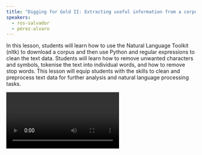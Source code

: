 ```yaml
---
title: "Digging for Gold II: Extracting useful information from a corpus pt1 - Cleaning"
speakers:
  - ros-salvador
  - pérez-alvaro
---
```

In this lesson, students will learn how to use the Natural Language Toolkit (nltk) to download a corpus and then use Python and regular expressions to clean the text data. Students will learn how to remove unwanted characters and symbols, tokenise the text into individual words, and how to remove stop words.
This lesson will equip students with the skills to clean and preprocess text data for further analysis and natural language processing tasks.

<Video provider="youtube" id="CcFZekFJpE8">
  Digging for Gold II: Extracting useful information from a corpus pt1 - Cleaning
</Video>

